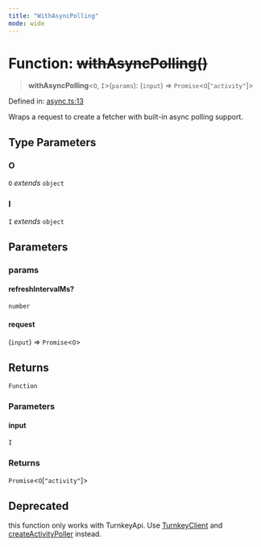 ```yaml
---
title: "WithAsyncPolling"
mode: wide
---
```

  
# Function: ~~withAsyncPolling()~~

> **withAsyncPolling**\<`O`, `I`\>(`params`): (`input`) => `Promise`\<`O`\[`"activity"`\]\>

Defined in: [async.ts:13](https://github.com/tkhq/sdk/blob/d88b5e1f9a6cca8e54e61f8a127aa90fcebeaa2e/packages/http/src/async.ts#L13)

Wraps a request to create a fetcher with built-in async polling support.

## Type Parameters

### O

`O` *extends* `object`

### I

`I` *extends* `object`

## Parameters

### params

#### refreshIntervalMs?

`number`

#### request

(`input`) => `Promise`\<`O`\>

## Returns

`Function`

### Parameters

#### input

`I`

### Returns

`Promise`\<`O`\[`"activity"`\]\>

## Deprecated

this function only works with TurnkeyApi.
Use [TurnkeyClient](../../TurnkeyClient/readme) and [createActivityPoller](../createActivityPoller/readme) instead.
